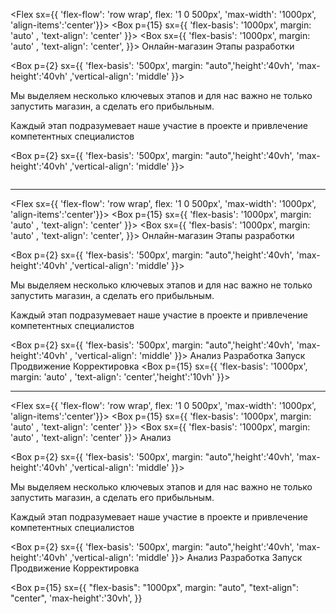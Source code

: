 
<Flex sx={{ 'flex-flow': 'row wrap',   flex: '1 0 500px', 'max-width': '1000px', 'align-items':'center'}}>
<Box p={15} sx={{ 'flex-basis': '1000px', margin: 'auto' ,  'text-align': 'center'  }}>
</Box>
<Box sx={{ 'flex-basis': '1000px', margin: 'auto' ,  'text-align': 'center',   }}>
<Heading p={2} as='h6' >
Онлайн-магазин
</Heading>
<Heading as='h2' >
Этапы разработки
</Heading>
</Box>

<Box p={2} sx={{ 'flex-basis': '500px', margin: "auto",'height':'40vh', 'max-height':'40vh' ,'vertical-align': 'middle' }}>
	<Text><p>Мы выделяем несколько ключевых этапов и для нас важно не только запустить
			магазин, а сделать его прибыльным.</p>
		<p>	Каждый этап подразумевает наше участие в проекте и привлечение
			компетентных специалистов</p>
	</Text>
</Box>


<Box p={2} sx={{ 'flex-basis': '500px', margin: "auto",'height':'40vh', 'max-height':'40vh' ,'vertical-align': 'middle' }}>

<Image src="../src/images/stages grow.jpg" alt=""/>

</Box>
<Box p={15} sx={{ 'flex-basis': '1000px', margin: 'auto' ,  'text-align': 'center','height':'10vh'  }}></Box>

</Flex>

---

<Flex sx={{ 'flex-flow': 'row wrap',   flex: '1 0 500px', 'max-width': '1000px', 'align-items':'center'}}>
<Box p={15} sx={{ 'flex-basis': '1000px', margin: 'auto' ,  'text-align': 'center'  }}>
</Box>
<Box sx={{ 'flex-basis': '1000px', margin: 'auto' ,  'text-align': 'center',   }}>
<Heading p={2} as='h6' >
Онлайн-магазин
</Heading>
<Heading as='h2' >
Этапы разработки
</Heading>
</Box>

<Box p={2} sx={{ 'flex-basis': '500px', margin: "auto",'height':'40vh', 'max-height':'40vh' ,'vertical-align': 'middle' }}>
	<Text><p>Мы выделяем несколько ключевых этапов и для нас важно не только запустить
			магазин, а сделать его прибыльным.</p>
		<p>	Каждый этап подразумевает наше участие в проекте и привлечение
			компетентных специалистов</p>
	</Text>
</Box>

<Box p={2} sx={{ 'flex-basis': '500px', margin: "auto",'height':'40vh', 'max-height':'40vh' , 'vertical-align': 'middle' }}>
	<Appear>
		<Heading as="h3" p={3}>
			Анализ
		</Heading>
		<Heading as="h3" p={3}>
			Разработка
		</Heading>
		<Heading as="h3" p={3}>
			Запуск
		</Heading>
		<Heading as="h3" p={3}>
			Продвижение
		</Heading>
		<Heading as="h3" p={3}>
			Корректировка
		</Heading>
	</Appear>
</Box>
<Box p={15} sx={{ 'flex-basis': '1000px', margin: 'auto' ,  'text-align': 'center','height':'10vh'  }}></Box>

</Flex>

---

<Flex sx={{ 'flex-flow': 'row wrap',   flex: '1 0 500px', 'max-width': '1000px', 'align-items':'center'}}>
<Box p={15} sx={{ 'flex-basis': '1000px', margin: 'auto' ,  'text-align': 'center'  }}>
</Box>
<Box sx={{ 'flex-basis': '1000px', margin: 'auto' ,  'text-align': 'center'  }}>
<Heading as='h2' >
Анализ </Heading>
</Box>

<Box p={2} sx={{ 'flex-basis': '500px', margin: "auto",'height':'40vh', 'max-height':'40vh' ,'vertical-align': 'middle' }}>
	<Text><p>Мы выделяем несколько ключевых этапов и для нас важно не только запустить
			магазин, а сделать его прибыльным.</p>
		<p>	Каждый этап подразумевает наше участие в проекте и привлечение
			компетентных специалистов</p>
	</Text>
</Box>

<Box p={2} sx={{ 'flex-basis': '500px', margin: "auto",'height':'40vh', 'max-height':'40vh' ,'vertical-align': 'middle' }}>
	<Appear>
		<Heading as="h3" p={3}>
			Анализ
		</Heading>
		<Heading as="h3" p={3}>
			Разработка
		</Heading>
		<Heading as="h3" p={3}>
			Запуск
		</Heading>
		<Heading as="h3" p={3}>
			Продвижение
		</Heading>
		<Heading as="h3" p={3}>
			Корректировка
		</Heading>
	</Appear>
</Box>

<Box
	p={15}
	sx={{
		"flex-basis": "1000px",
		margin: "auto",
		"text-align": "center",
		'max-height':'30vh',
	}}
></Box>

</Flex>
